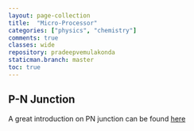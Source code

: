 ```yaml
---
layout: page-collection
title:  "Micro-Processor"
categories: ["physics", "chemistry"]
comments: true
classes: wide
repository: pradeepvemulakonda
staticman.branch: master
toc: true
---
```


## P-N Junction
A great introduction on PN junction can be found [here](https://inst.eecs.berkeley.edu/~ee105/sp04/handouts/lectures/Lecture19.pdf)

